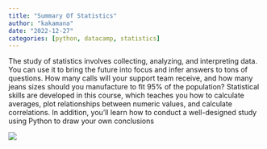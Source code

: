 ```yaml
---
title: "Summary Of Statistics"
author: "kakamana"
date: "2022-12-27"
categories: [python, datacamp, statistics]
---
```


The study of statistics involves collecting, analyzing, and interpreting data. You can use it to bring the future into focus and infer answers to tons of questions. How many calls will your support team receive, and how many jeans sizes should you manufacture to fit 95% of the population? Statistical skills are developed in this course, which teaches you how to calculate averages, plot relationships between numeric values, and calculate correlations. In addition, you’ll learn how to conduct a well-designed study using Python to draw your own conclusions

![](cell-9-output-3.png)
